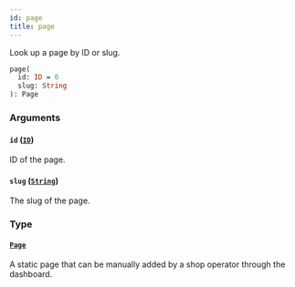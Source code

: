 ```yaml
---
id: page
title: page
---
```


Look up a page by ID or slug.

```graphql
page(
  id: ID = 0
  slug: String
): Page

```

### Arguments

#### `id` ([`ID`](/developer/api-reference/scalars/id.mdx))

ID of the page.

#### `slug` ([`String`](/developer/api-reference/scalars/string.mdx))

The slug of the page.

### Type

#### [`Page`](/developer/api-reference/objects/page.mdx)

A static page that can be manually added by a shop operator through the dashboard.
